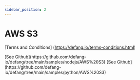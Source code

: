 ```yaml
---
sidebar_position: 2
---
```


# AWS S3


<Tabs>
  <TabItem value="Golang" label="Golang" default>

  [Terms and Conditions]
(https://defang.io/terms-conditions.html)

  </TabItem>
  <TabItem value="Node.js" label="Node.js">
    [See Github](https://github.com/defang-io/defang/tree/main/samples/nodejs/AWS%20S3)
  </TabItem>
  <TabItem value="Python" label="Python">
    [See Github](https://github.com/defang-io/defang/tree/main/samples/python/AWS%20S3)
  </TabItem>
</Tabs>
